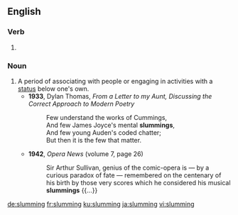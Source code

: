 ==English==

===Verb===
{{head|en|present participle}}

# {{present participle of|slum|lang=en|nocat=1}}

===Noun===
{{en-noun}}

# A period of associating with people or engaging in activities with a [[status]] below one's own.
#* '''1933''', Dylan Thomas, ''From a Letter to my Aunt, Discussing the Correct Approach to Modern Poetry''
#*: Few understand the works of Cummings,<br>And few James Joyce's mental '''slummings''',<br>And few young Auden's coded chatter;<br>But then it is the few that matter.
#* '''1942''', ''Opera News'' (volume 7, page 26)
#*: Sir Arthur Sullivan, genius of the comic-opera is — by a curious paradox of fate — remembered on the centenary of his birth by those very scores which he considered his musical '''slummings''' {{...}}

[[de:slumming]]
[[fr:slumming]]
[[ku:slumming]]
[[ja:slumming]]
[[vi:slumming]]